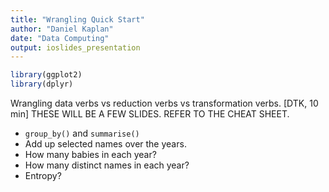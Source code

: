 ```yaml
---
title: "Wrangling Quick Start"
author: "Daniel Kaplan"
date: "Data Computing"
output: ioslides_presentation
---
```


```r
library(ggplot2)
library(dplyr)
```

Wrangling data verbs vs reduction verbs vs transformation verbs. [DTK, 10 min] THESE WILL BE A FEW SLIDES.  REFER TO THE CHEAT SHEET.

* `group_by()` and `summarise()`
* Add up selected names over the years.
* How many babies in each year?
* How many distinct names in each year?
* Entropy?